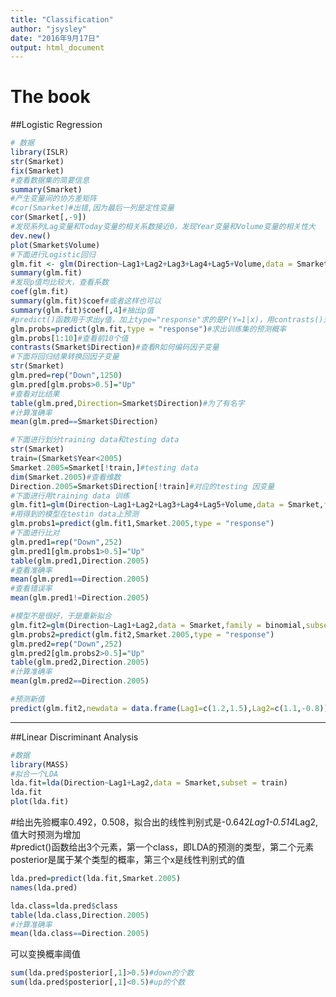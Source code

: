 ```yaml
---
title: "Classification"
author: "jsysley"
date: "2016年9月17日"
output: html_document
---
```


# The book

##Logistic Regression
```r
# 数据
library(ISLR)
str(Smarket)
fix(Smarket)
#查看数据集的简要信息
summary(Smarket)
#产生变量间的协方差矩阵
#cor(Smarket)#出错,因为最后一列是定性变量
cor(Smarket[,-9])
#发现系列Lag变量和Today变量的相关系数接近0，发现Year变量和Volume变量的相关性大
dev.new()
plot(Smarket$Volume)
#下面进行Logistic回归
glm.fit <- glm(Direction~Lag1+Lag2+Lag3+Lag4+Lag5+Volume,data = Smarket,family = binomial)
summary(glm.fit)
#发现p值均比较大，查看系数
coef(glm.fit)
summary(glm.fit)$coef#或者这样也可以
summary(glm.fit)$coef[,4]#抽出p值
#predict()函数用于求出y值，加上type="response"求的是P(Y=1|x)，用contrasts()查看R是如何编码因此变量的
glm.probs=predict(glm.fit,type = "response")#求出训练集的预测概率
glm.probs[1:10]#查看前10个值
contrasts(Smarket$Direction)#查看R如何编码因子变量
#下面将回归结果转换回因子变量
str(Smarket)
glm.pred=rep("Down",1250)
glm.pred[glm.probs>0.5]="Up"
#查看对比结果
table(glm.pred,Direction=Smarket$Direction)#为了有名字
#计算准确率
mean(glm.pred==Smarket$Direction)

#下面进行划分training data和testing data
str(Smarket)
train=(Smarket$Year<2005)
Smarket.2005=Smarket[!train,]#testing data
dim(Smarket.2005)#查看维数
Direction.2005=Smarket$Direction[!train]#对应的testing 因变量
#下面进行用training data 训练
glm.fit1=glm(Direction~Lag1+Lag2+Lag3+Lag4+Lag5+Volume,data = Smarket,family = binomial,subset=train)#加一个subset参数，里面是布尔变量
#用得到的模型在testin data上预测
glm.probs1=predict(glm.fit1,Smarket.2005,type = "response")
#下面进行比对
glm.pred1=rep("Down",252)
glm.pred1[glm.probs1>0.5]="Up"
table(glm.pred1,Direction.2005)
#查看准确率
mean(glm.pred1==Direction.2005)
#查看错误率
mean(glm.pred1!=Direction.2005)

#模型不是很好，于是重新拟合
glm.fit2=glm(Direction~Lag1+Lag2,data = Smarket,family = binomial,subset = train)
glm.probs2=predict(glm.fit2,Smarket.2005,type = "response")
glm.pred2=rep("Down",252)
glm.pred2[glm.probs2>0.5]="Up"
table(glm.pred2,Direction.2005)
#计算准确率
mean(glm.pred2==Direction.2005)

#预测新值
predict(glm.fit2,newdata = data.frame(Lag1=c(1.2,1.5),Lag2=c(1.1,-0.8)),type = "response")

```

---

##Linear Discriminant Analysis

```r
#数据
library(MASS)
#拟合一个LDA
lda.fit=lda(Direction~Lag1+Lag2,data = Smarket,subset = train)
lda.fit
plot(lda.fit)

```
#给出先验概率0.492，0.508，拟合出的线性判别式是-0.642*Lag1-0.514*Lag2,值大时预测为增加<br>
#predict()函数给出3个元素，第一个class，即LDA的预测的类型，第二个元素posterior是属于某个类型的概率，第三个x是线性判别式的值

```r
lda.pred=predict(lda.fit,Smarket.2005)
names(lda.pred)

lda.class=lda.pred$class
table(lda.class,Direction.2005)
#计算准确率
mean(lda.class==Direction.2005)
```
可以变换概率阈值
```r
sum(lda.pred$posterior[,1]>0.5)#down的个数
sum(lda.pred$posterior[,1]<0.5)#up的个数
```



